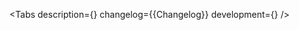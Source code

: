 

<Meta of={Stories} />

<ComponentHeader
    name='Divider'
    children='Используется как разделитель.'
/>

<Tabs
    description={<Description />}
    changelog={<Markdown>{Changelog}</Markdown>}
    development={<Development />}
/>
